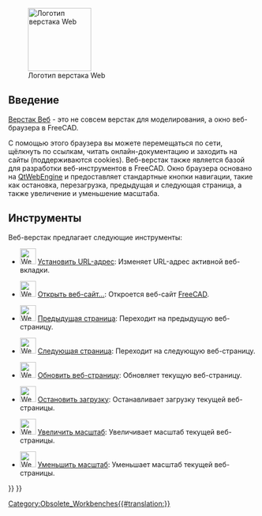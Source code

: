 <languages/>

{{Docnav
|
|
|IconL=
|IconR=
}}

{{VeryImportantMessage|После версии 0.21 '''верстак Веб''' в комплект программы больше не входит.}}

[[Image:Workbench_Web.svg|thumb|128px|Логотип верстака Web]]

<span id="Introduction"></span>
==Введение==

[[Web_Workbench/ru|Верстак Веб]] - это не совсем верстак для моделирования, а окно веб-браузера в FreeCAD.

С помощью этого браузера вы можете перемещаться по сети, щёлкнуть по ссылкам, читать онлайн-документацию и заходить на сайты (поддерживаются cookies). Веб-верстак также является базой для разработки веб-инструментов в FreeCAD. Окно браузера основано на [https://wiki.qt.io/QtWebEngine QtWebEngine] и предоставляет стандартные кнопки навигации, такие как остановка, перезагрузка, предыдущая и следующая страница, а также увеличение и уменьшение масштаба.

<span id="Tools"></span>
== Инструменты == 

Веб-верстак предлагает следующие инструменты:

* [[File:Web_BrowserSetURL.svg|32px]] [[Web_BrowserSetURL/ru|Установить URL-адрес]]: Изменяет URL-адрес активной веб-вкладки.

* [[File:Web_OpenWebsite.svg|32px]] [[Web_OpenWebsite/ru|Открыть веб-сайт...]]: Откроется веб-сайт [https://freecad.org FreeCAD].

* [[File:Web_BrowserBack.svg|32px]] [[Web_BrowserBack/ru|Предыдущая страница]]: Переходит на предыдущую веб-страницу.

* [[File:Web_BrowserNext.svg|32px]] [[Web_BrowserNext/ru|Следующая страница]]: Переходит на следующую веб-страницу.

* [[File:Web_BrowserRefresh.svg|32px]] [[Web_BrowserRefresh/ru|Обновить веб-страницу]]: Обновляет текущую веб-страницу.

* [[File:Web_BrowserStop.svg|32px]] [[Web_BrowserStop/ru|Остановить загрузку]]: Останавливает загрузку текущей веб-страницы.

* [[File:Web_BrowserZoomIn.svg|32px]] [[Web_BrowserZoomIn/ru|Увеличить масштаб]]: Увеличивает масштаб текущей веб-страницы.

* [[File:Web_BrowserZoomOut.svg|32px]] [[Web_BrowserZoomOut/ru|Уменьшить масштаб]]: Уменьшает масштаб текущей веб-страницы.


{{Docnav
|
|
|IconL=
|IconR=
}}

{{Web Tools navi{{#translation:}}}}
{{Userdocnavi{{#translation:}}}}
[[Category:Obsolete_Workbenches{{#translation:}}]]